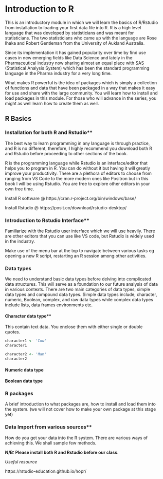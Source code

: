 # Introduction to R 

This is an introductory module in which we will learn the basics of R/Rstudio from installation to loading your first data file into R. R is a high level language that was developed by statisticians and was meant for statisticians. The two statisticians who came up with the language are Rose Ihaka and Robert Gentleman from the University of Aukland Australia. 

Since its implementation it has gained popularity over time by find use cases in new emerging fields like Data Science and lately in the Pharmaceutical industry now sharing almost an equal place with SAS (Statistical Analysis System) which has been the standard programming language in the Pharma industry for a very long time.

What makes R powerful is the idea of packages which is simply a collection of functions and data that have been packaged in a way that makes it easy for use and share with the large community. You will learn how to install and load packages in this module. For those who will advance in the series, you might as well learn how to create them as well.

## R Basics

### Installation for both R and Rstudio**

The best way to learn programming in any language is through practice, and R is no different, therefore, I highly recommend you download both R and Rstudio before proceeding to other sections of the book.

R is the programming language while Rstudio is an interface/editor that helps you to program in R. You can do without it but having it will greatly improve your productivity. There are a plethora of editors to choose from ranging from VS Code to the more modern ones like Positron but in this book I will be using Rstudio. You are free to explore other editors in your own free time.

Install R software @ https://cran.r-project.org/bin/windows/base/

Install Rstudio @ https://posit.co/download/rstudio-desktop/

### Introduction to Rstudio Interface**

Familiarize with the Rstudio user interface which we will use heavily. There are other editors that you can use like VS code, but Rstudio is widely used in the industry.

Make use of the menu bar at the top to navigate between various tasks eg opening a new R script, restarting an R session among other activities.

### Data types

We need to understand basic data types before delving into complicated data structures. This will serve as a foundation to our future analysis of data in various contexts. There are two main categories of data types, simple data types and compound data types. Simple data types include, character, numeric, Boolean, complex, and raw data types while complex data types include lists, data frames environments etc.

#### Character data type**

This contain text data. You enclose them with either single or double quotes.

```r

character1 <- 'Cow'
character1

character2 <- 'Man'
character2
```

#### Numeric data type

#### Boolean data type





### R packages

A brief introduction to what packages are, how to install and load them into the system. (we will not cover how to make your own package at this stage yet)

### Data Import from various sources**

How do you get your data into the R system. There are various ways of achieving this. We shall sample few methods.


**N/B: Please install both R and Rstudio before our class.**

*Useful resource*

https://rstudio-education.github.io/hopr/

